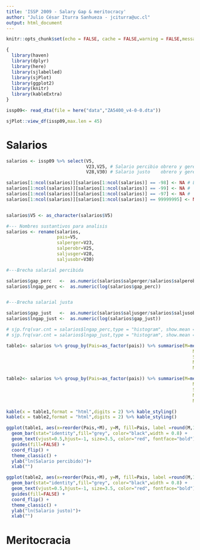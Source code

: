 ```yaml
---
title: 'ISSP 2009 - Salary Gap & meritocracy'
author: "Julio César Iturra Sanhueza - jciturra@uc.cl"
output: html_document
---
```



```r
knitr::opts_chunk$set(echo = FALSE, cache = FALSE,warning = FALSE,message = FALSE)
```



```r
{
  library(haven)
  library(dplyr)
  library(here)
  library(sjlabelled)
  library(sjPlot)
  library(ggplot2)
  library(knitr)
  library(kableExtra)
}
```

```r
issp09<- read_dta(file = here("data","ZA5400_v4-0-0.dta"))

sjPlot::view_df(issp09,max.len = 45)
```


# Salarios

```r
salarios <- issp09 %>% select(V5,
                              V23,V25, # Salario percibio obrero y gerente
                              V28,V30) # Salario justo    obrero y gerente

salarios[1:ncol(salarios)][salarios[1:ncol(salarios)] == -98] <- NA # Limpieza de missing data
salarios[1:ncol(salarios)][salarios[1:ncol(salarios)] == -99] <- NA # 
salarios[1:ncol(salarios)][salarios[1:ncol(salarios)] == -97] <- NA # 
salarios[1:ncol(salarios)][salarios[1:ncol(salarios)] == 99999995] <- NA # 


salarios$V5 <- as_character(salarios$V5)

#--- Nombres sustantivos para analisis
salarios <- rename(salarios,
                   pais=V5,
                   salperger=V23,
                   salperobr=V25,
                   saljusger=V28,
                   saljusobr=V30)

```

```r
#---Brecha salarial percibida

salarios$gap_perc   <-  as.numeric(salarios$salperger/salarios$salperobr) # diferencia total
salarios$lngap_perc <-  as.numeric(log(salarios$gap_perc))                # diferencia log


#---Brecha salarial justa

salarios$gap_just   <-  as.numeric(salarios$saljusger/salarios$saljusobr) # diferencia total
salarios$lngap_just <-  as.numeric(log(salarios$gap_just))                # diferencia log
```


```r
# sjp.frq(var.cnt = salarios$lngap_perc,type = "histogram", show.mean = TRUE)
# sjp.frq(var.cnt = salarios$lngap_just,type = "histogram", show.mean = TRUE)
```

```r
table1<- salarios %>% group_by(Pais=as_factor(pais)) %>% summarise(M=mean(lngap_perc,na.rm = TRUE), 
                                                                      ME=median(lngap_perc,na.rm = TRUE),
                                                                      SD=sd(lngap_perc,na.rm = TRUE),
                                                                      Min=min(lngap_perc,na.rm = TRUE),
                                                                      Max=max(lngap_perc,na.rm = TRUE))

table2<- salarios %>% group_by(Pais=as_factor(pais)) %>% summarise(M=mean(lngap_just,na.rm = TRUE), 
                                                                      ME=median(lngap_perc,na.rm = TRUE),
                                                                      SD=sd(lngap_perc,na.rm = TRUE),
                                                                      Min=min(lngap_perc,na.rm = TRUE),
                                                                      Max=max(lngap_perc,na.rm = TRUE))

kable(x = table1,format = "html",digits = 2) %>% kable_styling()
kable(x = table2,format = "html",digits = 2) %>% kable_styling()
```

```r
ggplot(table1, aes(x=reorder(Pais,+M), y=M, fill=Pais, label =round(M,1))) +
  geom_bar(stat="identity",fill="grey", color="black",width = 0.8) +
  geom_text(vjust=0.5,hjust=-1, size=3.5, color="red", fontface="bold") +
  guides(fill=FALSE) + 
  coord_flip() +
  theme_classic() +
  ylab("ln(Salario percibido)")+
  xlab("")

ggplot(table2, aes(x=reorder(Pais,+M), y=M, fill=Pais, label =round(M,1))) +
  geom_bar(stat="identity",fill="grey", color="black",width = 0.8) +
  geom_text(vjust=0.5,hjust=-1, size=3.5, color="red", fontface="bold") +
  guides(fill=FALSE) + 
  coord_flip() +
  theme_classic() +
  ylab("ln(Salario justo)")+
  xlab("")
```

# Meritocracia



